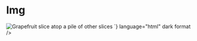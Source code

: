 
<Meta title="Atoms/Multimedia/Img" />

# Img

<Unstyled>
  <img
    src="https://interactive-examples.mdn.mozilla.net/media/cc0-images/grapefruit-slice-332-332.jpg"
    alt="Grapefruit slice atop a pile of other slices"
  />
  <Source
    code={`
      <img
        src="https://interactive-examples.mdn.mozilla.net/media/cc0-images/grapefruit-slice-332-332.jpg"
        alt="Grapefruit slice atop a pile of other slices"
      />
    `}
    language="html"
    dark
    format
  />
</Unstyled>